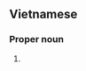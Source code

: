 ==Vietnamese==
{{vi-hantutab}}

===Proper noun===
{{vi-hantu}}

# {{han tu form of|Châu Á|[[Asia]]}}